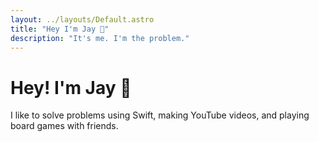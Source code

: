 ```yaml
---
layout: ../layouts/Default.astro
title: "Hey I'm Jay 👋"
description: "It's me. I'm the problem."
---
```


# Hey! I'm Jay 👋

I like to solve problems using Swift, making YouTube videos, and playing board games with friends.

<div class="pt-8">
<FeaturedPosts />
<MostRecentPosts/>
</div>